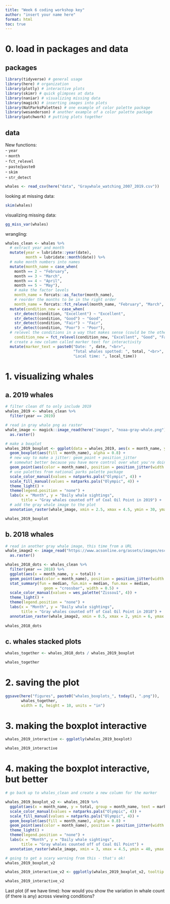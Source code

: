 ```yaml
---
title: "Week 6 coding workshop key"
author: "insert your name here"
format: html
toc: true
---
```


# 0. load in packages and data

## packages

```r
library(tidyverse) # general usage
library(here) # organization
library(plotly) # interactive plots
library(skimr) # quick glimpses at data
library(naniar) # visualizing missing data
library(magick) # inserting images into plots
library(NatParksPalettes) # one example of color palette package
library(wesanderson) # another example of a color palette package
library(patchwork) # putting plots together
```

## data

New functions:  
- `year`  
- `month`  
- `fct_relevel`  
- `paste`/`paste0`  
- `skim`  
- `str_detect`

```r
whales <- read_csv(here("data", "Graywhale_watching_2007_2019.csv"))
```

looking at missing data:

```r
skim(whales)
```

visualizing missing data:

```r
gg_miss_var(whales)
```

wrangling:

```r
whales_clean <- whales %>% 
  # extract year and month
  mutate(year = lubridate::year(date),
         month = lubridate::month(date)) %>% 
  # make month numbers into names
  mutate(month_name = case_when(
    month == 2 ~ "February",
    month == 3 ~ "March",
    month == 4 ~ "April",
    month == 5 ~ "May"), 
    # make the factor levels
    month_name = forcats::as_factor(month_name),
    # reorder the months to be in the right order
    month_name = forcats::fct_relevel(month_name, "February", "March", "April", "May")) %>% 
  mutate(condition_new = case_when(
    str_detect(condition, "Excellent") ~ "Excellent",
    str_detect(condition, "Good") ~ "Good",
    str_detect(condition, "Fair") ~ "Fair",
    str_detect(condition, "Poor") ~ "Poor"),
  # relevel the conditions in a way that makes sense (could be the other way)
    condition_new = fct_relevel(condition_new, "Excellent", "Good", "Fair", "Poor")) %>% 
  # create a new column called marker text for interactivity
  mutate(marker_text = paste0("Date: ", date, "<br>",
                              "Total whales spotted: ", total, "<br>",
                              "Local time: ", local_time))
```

# 1. visualizing whales

## a. 2019 whales

```r
# filter clean df to only include 2019
whales_2019 <- whales_clean %>% 
  filter(year == 2019)

# read in gray whale png as raster
whale_image <- magick::image_read(here("images", "noaa-gray-whale.png")) %>% 
  as.raster()

# make a boxplot
whales_2019_boxplot <- ggplot(data = whales_2019, aes(x = month_name, y = total)) +
  geom_boxplot(aes(fill = month_name), alpha = 0.8) +
  # new way to make a jitter: geom_point + position_jitter
  # somewhat better because you have more control over what you're doing!
  geom_point(aes(color = month_name), position = position_jitter(width = 0.3, height = 0, seed = 1)) +
  # use palettes from national parks palette package
  scale_color_manual(values = natparks.pals("Olympic", 4)) +
  scale_fill_manual(values = natparks.pals("Olympic", 4)) +
  theme_light() +
  theme(legend.position = "none") +
  labs(x = "Month", y = "Daily whale sightings", 
       title = "Gray whales counted off of Coal Oil Point in 2019") +
  # add the gray whale image to the plot
  annotation_raster(whale_image, xmin = 2.5, xmax = 4.5, ymin = 30, ymax = 60) 

whales_2019_boxplot
```

## b. 2018 whales

```r
# read in another gray whale image, this time from a URL
whale_image2 <- image_read("https://www.acsonline.org/assets/images/eschrichtius-robustus.png") %>% 
  as.raster()

whales_2018_dots <- whales_clean %>% 
  filter(year == 2018) %>% 
  ggplot(aes(x = month_name, y = total)) +
  geom_point(aes(color = month_name), position = position_jitter(width = 0.3, height = 0, seed = 1)) +
  stat_summary(fun = median, fun.min = median, fun.max = median,
                 geom = "crossbar", width = 0.5) +
  scale_color_manual(values = wes_palette("Zissou1", 4)) +
  theme_light() +
  theme(legend.position = "none") +
  labs(x = "Month", y = "Daily whale sightings", 
       title = "Gray whales counted off of Coal Oil Point in 2018") +
  annotation_raster(whale_image2, xmin = 0.5, xmax = 2, ymin = 6, ymax = 7) 
  
whales_2018_dots
```

## c. whales stacked plots  

```r
whales_together <- whales_2018_dots / whales_2019_boxplot

whales_together
```


# 2. saving the plot

```r
ggsave(here("figures", paste0("whales_boxplots_", today(), ".png")), 
       whales_together, 
       width = 8, height = 10, units = "in")
```

# 3. making the boxplot interactive

```r
whales_2019_interactive <- ggplotly(whales_2019_boxplot)

whales_2019_interactive 
```

# 4. making the boxplot interactive, but better

```r
# go back up to whales_clean and create a new column for the marker

whales_2019_boxplot_v2 <- whales_2019 %>% 
  ggplot(aes(x = month_name, y = total, group = month_name, text = marker_text)) +
  scale_color_manual(values = natparks.pals("Olympic", 4)) +
  scale_fill_manual(values = natparks.pals("Olympic", 4)) +
  geom_boxplot(aes(fill = month_name), alpha = 0.8) +
  geom_point(aes(color = month_name), position = position_jitter(width = 0.3, height = 0, seed = 1)) +
  theme_light() +
  theme(legend.position = "none") +
  labs(x = "Month", y = "Daily whale sightings", 
       title = "Gray whales counted off of Coal Oil Point") +
  annotation_raster(whale_image, xmin = 3, xmax = 4.5, ymin = 40, ymax = 60)

# going to get a scary warning from this - that's ok!
whales_2019_boxplot_v2
```

```r
whales_2019_interactive_v2 <- ggplotly(whales_2019_boxplot_v2, tooltip = "text")

whales_2019_interactive_v2
```


Last plot (if we have time): how would you show the variation in whale count (if there is any) across viewing conditions?


